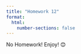 ```yaml
---
title: "Homework 12"
format:
  html:
    number-sections: false
---
```


::: {.callout-note appearance="simple" icon=false}
No Homework! Enjoy! 😊
:::
